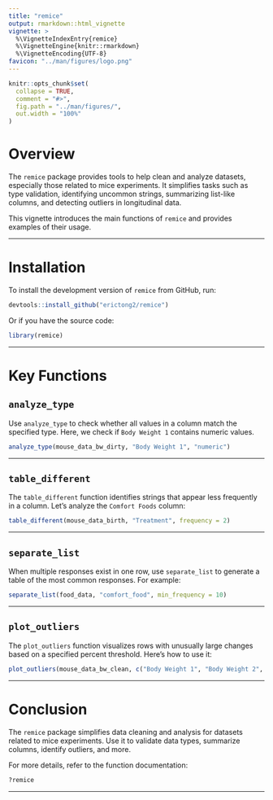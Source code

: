 ```yaml
---
title: "remice"
output: rmarkdown::html_vignette
vignette: >
  %\VignetteIndexEntry{remice}
  %\VignetteEngine{knitr::rmarkdown}
  %\VignetteEncoding{UTF-8}
favicon: "../man/figures/logo.png"
---
```



```r
knitr::opts_chunk$set(
  collapse = TRUE,
  comment = "#>",
  fig.path = "../man/figures/",
  out.width = "100%"
)
```
<link rel="icon" type="image/png" href="../man/figures/logo.png">


# Overview

The `remice` package provides tools to help clean and analyze datasets, especially those related to mice experiments. It simplifies tasks such as type validation, identifying uncommon strings, summarizing list-like columns, and detecting outliers in longitudinal data.

This vignette introduces the main functions of `remice` and provides examples of their usage.

---

# Installation

To install the development version of `remice` from GitHub, run:

```r
devtools::install_github("erictong2/remice")
```

Or if you have the source code:
```r
library(remice)
```

---

# Key Functions

## `analyze_type`

Use `analyze_type` to check whether all values in a column match the specified type. Here, we check if `Body Weight 1` contains numeric values.

```r
analyze_type(mouse_data_bw_dirty, "Body Weight 1", "numeric")
```

---

## `table_different`

The `table_different` function identifies strings that appear less frequently in a column. Let’s analyze the `Comfort Foods` column:

```r
table_different(mouse_data_birth, "Treatment", frequency = 2)
```

---

## `separate_list`

When multiple responses exist in one row, use `separate_list` to generate a table of the most common responses. For example:

```r
separate_list(food_data, "comfort_food", min_frequency = 10)
```

---

## `plot_outliers`

The `plot_outliers` function visualizes rows with unusually large changes based on a specified percent threshold. Here’s how to use it:

```r
plot_outliers(mouse_data_bw_clean, c("Body Weight 1", "Body Weight 2", "Body Weight 3"), threshold = 0.2)
```

---

# Conclusion

The `remice` package simplifies data cleaning and analysis for datasets related to mice experiments. Use it to validate data types, summarize columns, identify outliers, and more.

For more details, refer to the function documentation:

```r
?remice
```

---
